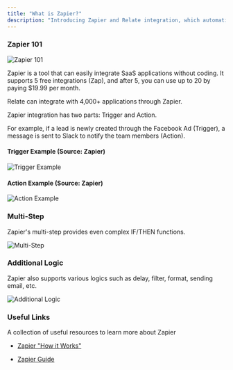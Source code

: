 ```yaml
---
title: "What is Zapier?"
description: "Introducing Zapier and Relate integration, which automatically links data between over 4,000 applications."
---
```


### Zapier 101

![Zapier 101](/images/setup/zapier/zapier-101.png)

Zapier is a tool that can easily integrate SaaS applications without coding. It supports 5 free integrations (Zap), and after 5, you can use up to 20 by paying $19.99 per month.

Relate can integrate with 4,000+ applications through Zapier.

Zapier integration has two parts: Trigger and Action.

For example, if a lead is newly created through the Facebook Ad (Trigger), a message is sent to Slack to notify the team members (Action).

#### Trigger Example (Source: Zapier)

![Trigger Example](/images/setup/zapier/trigger-example.png)

#### Action Example (Source: Zapier)

![Action Example](/images/setup/zapier/action-example.png)

### Multi-Step

Zapier's multi-step provides even complex IF/THEN functions.

![Multi-Step](/images/setup/zapier/multi-step.png)

### Additional Logic

Zapier also supports various logics such as delay, filter, format, sending email, etc.

![Additional Logic](/images/setup/zapier/additional-logic.png)

### Useful Links

A collection of useful resources to learn more about Zapier

- [Zapier "How it Works"](https://zapier.com/how-it-works)

- [Zapier Guide](https://zapier.com/help/create/basics/learn-key-concepts-in-zapier)
